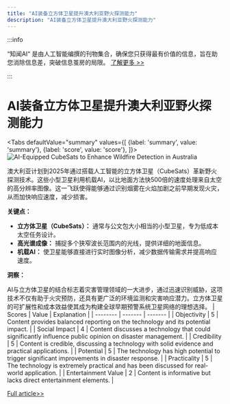 ```yaml
---
title: "AI装备立方体卫星提升澳大利亚野火探测能力"
description: "AI装备立方体卫星提升澳大利亚野火探测能力"
---
```



:::info

“知闻AI“ 是由人工智能编撰的刊物集合，确保您只获得最有价值的信息，旨在助您消除信息差，突破信息茧房的局限。  [了解更多 >>](/)

:::

# AI装备立方体卫星提升澳大利亚野火探测能力


<Tabs
	defaultValue="summary"
	values={[
	{label: 'summary', value: 'summary'},
	{label: 'score', value: 'score'},
]}>
<TabItem value="summary">
<img
  src="https://image.informedainews.com/2024/06/07/Ar-ued-1717727659-0.jpg"
  alt="AI-Equipped CubeSats to Enhance Wildfire Detection in Australia"
/>



澳大利亚计划到2025年通过搭载人工智能的立方体卫星（CubeSats）革新野火探测技术。这些小型卫星利用机载AI，以比地面方法快500倍的速度处理来自太空的高分辨率图像。这一飞跃使得能够通过识别烟雾在火焰加剧之前早期发现火灾，从而加快响应速度，减少损害。

**关键点：**

- **立方体卫星（CubeSats）：** 通常与公文包大小相当的小型卫星，专为低成本太空任务设计。
- **高光谱成像：** 捕捉多个狭窄波长范围内的光线，提供详细的地面信息。
- **机载AI：** 使卫星能够直接进行实时图像分析，减少数据传输需求并提高响应速度。

**洞察：**

AI与立方体卫星的结合标志着灾害管理领域的一大进步，通过迅速识别威胁，这项技术不仅有助于火灾预防，还具有更广泛的环境监测和灾害响应潜力。立方体卫星的可扩展性和成本效益使其成为构建全球早期预警系统卫星网络的理想选择。
</TabItem>
<TabItem value="score">
	| Scores     | Value   | Explanation |
	| -------- | ------- | ------- |
	| Objectivity  | 5    | Content provides balanced reporting on the technology and its potential impact.    |
	| Social Impact | 4     | Content discusses a technology that could significantly influence public opinion on disaster management.    |
	| Credibility    | 5    | Content is credible, discussing a technology with solid evidence and practical applications.    |
	| Potential    | 5    | The technology has high potential to trigger significant improvements in disaster response.    |
	| Practicality    | 5    | The technology is extremely practical and has been discussed for real-world application.    |
	| Entertainment Value    | 2    | Content is informative but lacks direct entertainment elements.    |
</TabItem>
</Tabs>

[Full article>>](https://www.cnbeta.com.tw/articles/science/1433823.htm)
